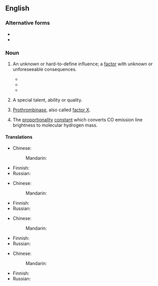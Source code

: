 {{also|x factor|X-factor|x-factor}}
{{wikipedia|X Factor (disambiguation)}}

==English==

===Alternative forms===
* {{l|en|x-factor}}
* {{l|en|x factor}}

===Noun===
{{en-noun}}

# {{lb|en|idiomatic}} An unknown or hard-to-define influence; a [[factor]] with unknown or unforeseeable consequences.
#* {{quote-text|year=1992|author=Lia Matera|title=Prior Convictions|page=121|passage=We slid into our office, past two women discussing the "'''X factor'''," an apparently undefined quality their firm felt they lacked.}}
#* {{quote-text|year=1999|author=Joel R. DeLuca|title=Political Savvy: Systematic Approaches to Leadership Behind the Scenes|page=75|passage=The map can be misleading. It can appear to contain all the relevant information, but in real life, there is always an '''X factor'''.}}
#* {{quote-text|year=2007|author=Tasmina Perry|title=Daddy's Girls|page=12|passage=And put him on an LA film set and he glowed with that indefinable '''X-factor''' that agents the world over wished they could bottle.}}
# {{lb|en|idiomatic}} A special talent, ability or quality.
# [[prothrombinase|Prothrombinase]], also called [[factor X]].
# {{lb|en|astrophysics}} The [[proportionality]] [[constant]] which converts CO emission line brightness to molecular hydrogen mass.

====Translations====
{{trans-top|unknown influence}}
* Chinese:
*: Mandarin: {{t-needed|cmn}}
{{trans-mid}}
* Finnish: {{t|fi|tuntematon tekijä}}
* Russian: {{t-needed|ru}}
{{trans-bottom}}

{{trans-top|special talent}}
* Chinese:
*: Mandarin: {{t-needed|cmn}}
{{trans-mid}}
* Finnish: {{t|fi|erityislahjakkuus}}
* Russian: {{t-needed|ru}}
{{trans-bottom}}

{{trans-top|prothrombinase}}
* Chinese:
*: Mandarin: {{t-needed|cmn}}
{{trans-mid}}
* Finnish: {{t|fi|hyytymistekijä X}}
* Russian: {{t-needed|ru}}
{{trans-bottom}}

{{trans-top|proportionality constant}}
* Chinese:
*: Mandarin: {{t-needed|cmn}}
{{trans-mid}}
* Finnish: {{t-needed|fi}}
* Russian: {{t-needed|ru}}
{{trans-bottom}}